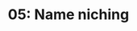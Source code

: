 ---
title: '05: Name niching'
summary: 'Ensuring and thus establishing that the FarmTech name is suitable for its niche. Making derivative names, slogans, communication headlines that resound with name.'
start: '2025-01-08'
duration: '3 days'
owner:
    image: '@uploads/avatars/kb.jpg'
    title: 'kb'
status: 'Slated'
---